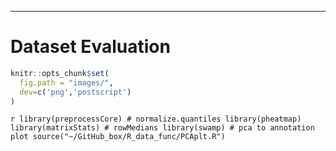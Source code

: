 ---
Dataset Evaluation
========================================================

```r
knitr::opts_chunk$set(
  fig.path = "images/",
  dev=c('png','postscript')
)
```
```r
library(preprocessCore) # normalize.quantiles
library(pheatmap)
library(matrixStats) # rowMedians
library(swamp) # pca to annotation plot
source("~/GitHub_box/R_data_func/PCAplt.R")```
